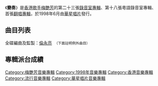 {{Album infobox | <!-- See Wikipedia:WikiProject_Albums -->
| Name        = 變奏
| Type        = [[翻唱專輯|翻唱專輯]]
| Artist      = [[梅艷芳|梅艷芳]]
| Cover       = 梅艷芳 變奏 唱片封面.jpg
| Released    = 1998年6月
| Recorded    = 1998年
| Genre       = 粵語
| Length      = 38分41秒
| Label       = [[華星唱片|華星唱片]]
| Last album  = [[女人花_(音樂專輯)|女人花]] <br />(1997)
| This album  = '''變奏''' <br>(1998)
| Next album  = [[床前明月光_(梅艷芳專輯)|床前明月光]] <br />(1998)
}}

《'''變奏'''》是[[香港|香港]][[歌手|歌手]][[梅艷芳|梅艷芳]]的第二十三張[[錄音室專輯|錄音室專輯]]、第十八張粵語錄音室專輯、首張[[翻唱|翻唱專輯]]，於1998年6月由[[華星唱片|華星唱片]]發行。

==曲目列表==
全碟編曲及監製：[[倫永亮|倫永亮]]　<small>（下面註明例外曲目）</small>
{{tracklist/common
| headline = 
| total_length = 38:41

| music_credits = yes
| lyrics_credits = yes
| extra_column = 原唱者

| title1 = 你留我在此
| music1 = [[陳永良|陳永良]]
| lyrics1 = 陳永良
| extra1 = [[葉德嫻|葉德嫻]]
| length1 = 4:07

| title2 = 懷舊
| music2 = [[王粵生|王粵生]]
| lyrics2 = [[周耀輝|周耀輝]]
| extra2 = [[芳艷芬|芳艷芬]]
| length2 = 3:27

| title3 = 相思河畔
| music3 = Virginia Pereira
| lyrics3 = [[鄭國江|鄭國江]]
| extra3 = [[陳百強|陳百強]]
| length3 = 3:00

| title4 = 東山飄雨西山晴
| music4 = [[陳歌辛|陳歌辛]]
| lyrics4 = [[向雪懷|向雪懷]]
| extra4 = [[鄧麗君|鄧麗君]]
| length4 = 4:43

| title5 = 檳城艷
| music5 = 王粵生
| lyrics5 = 王粵生
| extra5 = 芳艷芬
| length5 = 3:40

| title6 = 一水隔天涯 / 變
| music6 = 于粦 / 陳永良
| lyrics6 = 左几 / 陳永輝
| extra6 = 韋秀嫻 / [[葉德嫻|葉德嫻]]
| length6 = 4:50

| title7 = 梭羅河之戀
| music7 = Gesang Martohartono
| lyrics7 = [[周禮茂|周禮茂]]
| extra7 = [[潘秀瓊|潘秀瓊]]
| length7 = 3:16

| title8 = 今天我非常寂寞
| music8 = [[黃霑|黃霑]]
| lyrics8 = 黃霑
| note8 = 陳澤忠編曲
| extra8 = [[鍾鎮濤|鍾鎮濤]]
| length8 = 3:37

| title9 = 榴槤飄香
| music9 = 王粵生
| lyrics9 = [[潘源良|潘源良]]
| extra9 = [[林鳳_(香港藝人)|林鳳]]
| length9 = 3:22

| title10 = 她比煙花寂寞
| music10 = 倫永亮
| lyrics10 = [[劉天蘭|劉天蘭]]
| extra10 = 劉天蘭
| length10 = 4:40
}}

==專輯派台成績==


{{梅艷芳}}

[[Category:梅艷芳音樂專輯|Category:梅艷芳音樂專輯]]
[[Category:1998年音樂專輯|Category:1998年音樂專輯]]
[[Category:香港音樂專輯|Category:香港音樂專輯]]
[[Category:流行音樂專輯|Category:流行音樂專輯]]
[[Category:華星唱片音樂專輯|Category:華星唱片音樂專輯]]